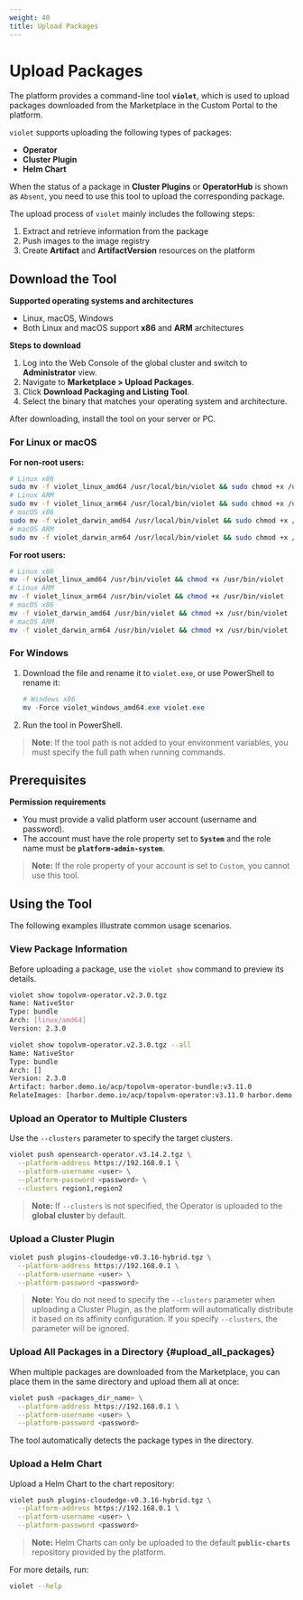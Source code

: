 ```yaml
---
weight: 40
title: Upload Packages
---
```


# Upload Packages

The platform provides a command-line tool **`violet`**, which is used to upload packages downloaded from the Marketplace in the Custom Portal to the platform.

`violet` supports uploading the following types of packages:

* **Operator**
* **Cluster Plugin**
* **Helm Chart**

When the status of a package in **Cluster Plugins** or **OperatorHub** is shown as `Absent`, you need to use this tool to upload the corresponding package.

The upload process of `violet` mainly includes the following steps:

1. Extract and retrieve information from the package
2. Push images to the image registry
3. Create **Artifact** and **ArtifactVersion** resources on the platform

## Download the Tool

**Supported operating systems and architectures**

* Linux, macOS, Windows
* Both Linux and macOS support **x86** and **ARM** architectures

**Steps to download**

1. Log into the Web Console of the global cluster and switch to **Administrator** view.
2. Navigate to **Marketplace > Upload Packages**.
3. Click **Download Packaging and Listing Tool**.
4. Select the binary that matches your operating system and architecture.

After downloading, install the tool on your server or PC.

### For Linux or macOS

**For non-root users:**

```bash
# Linux x86
sudo mv -f violet_linux_amd64 /usr/local/bin/violet && sudo chmod +x /usr/local/bin/violet
# Linux ARM
sudo mv -f violet_linux_arm64 /usr/local/bin/violet && sudo chmod +x /usr/local/bin/violet
# macOS x86
sudo mv -f violet_darwin_amd64 /usr/local/bin/violet && sudo chmod +x /usr/local/bin/violet
# macOS ARM
sudo mv -f violet_darwin_arm64 /usr/local/bin/violet && sudo chmod +x /usr/local/bin/violet
```

**For root users:**

```bash
# Linux x86
mv -f violet_linux_amd64 /usr/bin/violet && chmod +x /usr/bin/violet
# Linux ARM
mv -f violet_linux_arm64 /usr/bin/violet && chmod +x /usr/bin/violet
# macOS x86
mv -f violet_darwin_amd64 /usr/bin/violet && chmod +x /usr/bin/violet
# macOS ARM
mv -f violet_darwin_arm64 /usr/bin/violet && chmod +x /usr/bin/violet
```

### For Windows

1. Download the file and rename it to `violet.exe`, or use PowerShell to rename it:

   ```powershell
   # Windows x86
   mv -Force violet_windows_amd64.exe violet.exe
   ```

2. Run the tool in PowerShell.

> **Note**: If the tool path is not added to your environment variables, you must specify the full path when running commands.

## Prerequisites

**Permission requirements**

* You must provide a valid platform user account (username and password).
* The account must have the role property set to **`System`** and the role name must be **`platform-admin-system`**.

> **Note:** If the role property of your account is set to `Custom`, you cannot use this tool.

## Using the Tool

The following examples illustrate common usage scenarios.

### View Package Information

Before uploading a package, use the `violet show` command to preview its details.

```bash
violet show topolvm-operator.v2.3.0.tgz
Name: NativeStor
Type: bundle
Arch: [linux/amd64]
Version: 2.3.0

violet show topolvm-operator.v2.3.0.tgz --all
Name: NativeStor
Type: bundle
Arch: []
Version: 2.3.0
Artifact: harbor.demo.io/acp/topolvm-operator-bundle:v3.11.0
RelateImages: [harbor.demo.io/acp/topolvm-operator:v3.11.0 harbor.demo.io/acp/topolvm:v3.11.0 harbor.demo.io/3rdparty/k8scsi/csi-provisioner:v3.00 ...]
```

### Upload an Operator to Multiple Clusters

Use the `--clusters` parameter to specify the target clusters.

```bash
violet push opensearch-operator.v3.14.2.tgz \
  --platform-address https://192.168.0.1 \
  --platform-username <user> \
  --platform-password <password> \
  --clusters region1,region2
```

> **Note:** If `--clusters` is not specified, the Operator is uploaded to the **global cluster** by default.

### Upload a Cluster Plugin

```bash
violet push plugins-cloudedge-v0.3.16-hybrid.tgz \
  --platform-address https://192.168.0.1 \
  --platform-username <user> \
  --platform-password <password>
```

> **Note:** You do not need to specify the `--clusters` parameter when uploading a Cluster Plugin, as the platform will automatically distribute it based on its affinity configuration. If you specify `--clusters`, the parameter will be ignored.

### Upload All Packages in a Directory \{#upload_all_packages}

When multiple packages are downloaded from the Marketplace, you can place them in the same directory and upload them all at once:

```bash
violet push <packages_dir_name> \
  --platform-address https://192.168.0.1 \
  --platform-username <user> \
  --platform-password <password>
```

The tool automatically detects the package types in the directory.


### Upload a Helm Chart

Upload a Helm Chart to the chart repository:
```bash
violet push plugins-cloudedge-v0.3.16-hybrid.tgz \
  --platform-address https://192.168.0.1 \
  --platform-username <user> \
  --platform-password <password>
```

> **Note:** Helm Charts can only be uploaded to the default **`public-charts`** repository provided by the platform.

For more details, run:

```bash
violet --help
```
